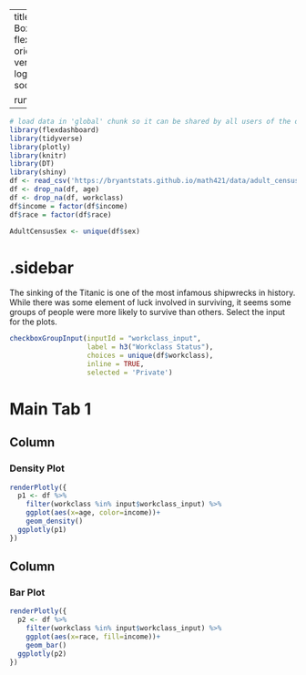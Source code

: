 
---
title: "Adult Census - Check Box"
output: 
  flexdashboard::flex_dashboard:
    orientation: columns
    vertical_layout: fill
    logo: logo.png
    source_code: embed
    social: menu

runtime: shiny
---

```r
# load data in 'global' chunk so it can be shared by all users of the dashboard
library(flexdashboard)
library(tidyverse)
library(plotly)
library(knitr)
library(DT)
library(shiny)
df <- read_csv('https://bryantstats.github.io/math421/data/adult_census_missing.csv')
df <- drop_na(df, age)
df <- drop_na(df, workclass)
df$income = factor(df$income)
df$race = factor(df$race)

AdultCensusSex <- unique(df$sex)
```

{.sidebar}
=======================================================================

The sinking of the Titanic is one of the most infamous shipwrecks in history. While there was some element of luck involved in surviving, it seems some groups of people were more likely to survive than others.  Select the input for the plots. 

```r
checkboxGroupInput(inputId = "workclass_input", 
                   label = h3("Workclass Status"),
                   choices = unique(df$workclass), 
                   inline = TRUE,
                   selected = 'Private')

```

Main Tab 1
=======================================================================

Column {data-width=500}
-----------------------------------------------------------------------

### Density Plot

```r
renderPlotly({
  p1 <- df %>% 
    filter(workclass %in% input$workclass_input) %>% 
    ggplot(aes(x=age, color=income))+
    geom_density()
  ggplotly(p1)
})
```

Column {data-width=500}
-----------------------------------------------------------------------

### Bar Plot

```r
renderPlotly({
  p2 <- df %>% 
    filter(workclass %in% input$workclass_input) %>% 
    ggplot(aes(x=race, fill=income))+
    geom_bar()
  ggplotly(p2)
})
```
